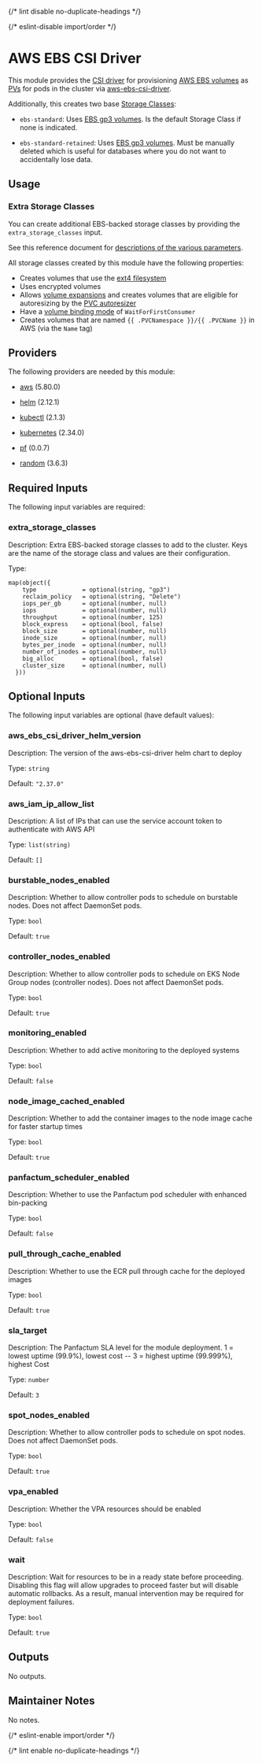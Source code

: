
{/* lint disable no-duplicate-headings */}

{/* eslint-disable import/order */}

<ModuleHeader name="kube_aws_ebs_csi" sourceHref="https://github.com/Panfactum/stack/tree/__PANFACTUM_VERSION_MAIN__/packages/infrastructure/kube_aws_ebs_csi" status="stable" type="direct" />

# AWS EBS CSI Driver

This module provides the [CSI driver](https://kubernetes-csi.github.io/docs/introduction.html)
for provisioning [AWS EBS volumes](https://docs.aws.amazon.com/ebs/latest/userguide/ebs-volumes.html)
as [PVs](https://kubernetes.io/docs/concepts/storage/persistent-volumes/) for pods in the cluster via
[aws-ebs-csi-driver](https://github.com/kubernetes-sigs/aws-ebs-csi-driver).

Additionally, this creates two base [Storage Classes](https://kubernetes.io/docs/concepts/storage/storage-classes/):

* `ebs-standard`: Uses [EBS gp3 volumes](https://aws.amazon.com/ebs/general-purpose/). Is the default
  Storage Class if none is indicated.

* `ebs-standard-retained`: Uses [EBS gp3 volumes](https://aws.amazon.com/ebs/general-purpose/). Must be manually
  deleted which is useful for databases where you do not want to accidentally lose data.

## Usage

### Extra Storage Classes

You can create additional EBS-backed storage classes by providing the `extra_storage_classes` input.

See this reference document for [descriptions of the various parameters](https://github.com/kubernetes-sigs/aws-ebs-csi-driver/blob/master/docs/parameters.md).

All storage classes created by this module have the following properties:

* Creates volumes that use the [ext4 filesystem](https://en.wikipedia.org/wiki/Ext4)
* Uses encrypted volumes
* Allows [volume expansions](https://kubernetes.io/docs/concepts/storage/persistent-volumes/#csi-volume-expansion) and
  creates volumes that are eligible for autoresizing by the
  [PVC autoresizer](/docs/main/reference/infrastructure-modules/direct/kubernetes/kube_pvc_autoresizer)
* Have a [volume binding mode](https://kubernetes.io/docs/concepts/storage/storage-classes/#volume-binding-mode) of `WaitForFirstConsumer`
* Creates volumes that are named `{{ .PVCNamespace }}/{{ .PVCName }}` in AWS (via the `Name` tag)

## Providers

The following providers are needed by this module:

* [aws](https://registry.terraform.io/providers/hashicorp/aws/5.80.0/docs) (5.80.0)

* [helm](https://registry.terraform.io/providers/hashicorp/helm/2.12.1/docs) (2.12.1)

* [kubectl](https://registry.terraform.io/providers/alekc/kubectl/2.1.3/docs) (2.1.3)

* [kubernetes](https://registry.terraform.io/providers/hashicorp/kubernetes/2.34.0/docs) (2.34.0)

* [pf](https://registry.terraform.io/providers/panfactum/pf/0.0.7/docs) (0.0.7)

* [random](https://registry.terraform.io/providers/hashicorp/random/3.6.3/docs) (3.6.3)

## Required Inputs

The following input variables are required:

### extra\_storage\_classes

Description: Extra EBS-backed storage classes to add to the cluster. Keys are the name of the storage class and values are their configuration.

Type:

```hcl
map(object({
    type             = optional(string, "gp3")
    reclaim_policy   = optional(string, "Delete")
    iops_per_gb      = optional(number, null)
    iops             = optional(number, null)
    throughput       = optional(number, 125)
    block_express    = optional(bool, false)
    block_size       = optional(number, null)
    inode_size       = optional(number, null)
    bytes_per_inode  = optional(number, null)
    number_of_inodes = optional(number, null)
    big_alloc        = optional(bool, false)
    cluster_size     = optional(number, null)
  }))
```

## Optional Inputs

The following input variables are optional (have default values):

### aws\_ebs\_csi\_driver\_helm\_version

Description: The version of the aws-ebs-csi-driver helm chart to deploy

Type: `string`

Default: `"2.37.0"`

### aws\_iam\_ip\_allow\_list

Description: A list of IPs that can use the service account token to authenticate with AWS API

Type: `list(string)`

Default: `[]`

### burstable\_nodes\_enabled

Description: Whether to allow controller pods to schedule on burstable nodes. Does not affect DaemonSet pods.

Type: `bool`

Default: `true`

### controller\_nodes\_enabled

Description: Whether to allow controller pods to schedule on EKS Node Group nodes (controller nodes). Does not affect DaemonSet pods.

Type: `bool`

Default: `true`

### monitoring\_enabled

Description: Whether to add active monitoring to the deployed systems

Type: `bool`

Default: `false`

### node\_image\_cached\_enabled

Description: Whether to add the container images to the node image cache for faster startup times

Type: `bool`

Default: `true`

### panfactum\_scheduler\_enabled

Description: Whether to use the Panfactum pod scheduler with enhanced bin-packing

Type: `bool`

Default: `false`

### pull\_through\_cache\_enabled

Description: Whether to use the ECR pull through cache for the deployed images

Type: `bool`

Default: `true`

### sla\_target

Description: The Panfactum SLA level for the module deployment. 1 = lowest uptime (99.9%), lowest cost -- 3 = highest uptime (99.999%), highest Cost

Type: `number`

Default: `3`

### spot\_nodes\_enabled

Description: Whether to allow controller pods to schedule on spot nodes. Does not affect DaemonSet pods.

Type: `bool`

Default: `true`

### vpa\_enabled

Description: Whether the VPA resources should be enabled

Type: `bool`

Default: `false`

### wait

Description: Wait for resources to be in a ready state before proceeding. Disabling this flag will allow upgrades to proceed faster but will disable automatic rollbacks. As a result, manual intervention may be required for deployment failures.

Type: `bool`

Default: `true`

## Outputs

No outputs.

## Maintainer Notes

No notes.

{/* eslint-enable import/order */}

{/* lint enable no-duplicate-headings */}

